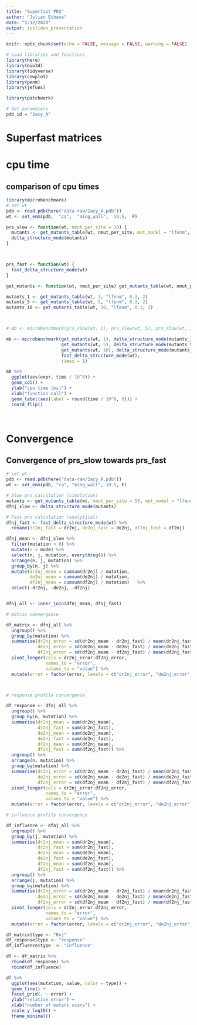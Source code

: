 ```yaml
---
title: "Superfast PRS"
author: "Julian Echave"
date: "5/12/2020"
output: ioslides_presentation
---
```


```r
knitr::opts_chunk$set(echo = FALSE, message = FALSE, warning = FALSE)
```


```r
# Load libraries and functions
library(here)
library(bio3d)
library(tidyverse)
library(cowplot)
library(penm)
library(jefuns)

library(patchwork)
```

```r
# Set parameters
pdb_id = "2acy_A"
```


# Superfast matrices

# cpu time

## comparison of cpu times

```r
library(microbenchmark)
# set wt
pdb <- read.pdb(here("data-raw/2acy_A.pdb"))
wt <- set_enm(pdb,  "ca",  "ming_wall",  10.5,  F)

prs_slow <- function(wt, nmut_per_site = 10) {
  mutants <- get_mutants_table(wt, nmut_per_site, mut_model = "lfenm", mut_dl_sigma = 0.3, mut_sd_min = 2)
  delta_structure_mode(mutants)
}



prs_fast <- function(wt) {
  fast_delta_structure_mode(wt)
}

get_mutants <- function(wt, nmut_per_site) get_mutants_table(wt, nmut_per_site, "lfenm", 0.3, 2)

mutants_1 <- get_mutants_table(wt, 1, "lfenm", 0.3, 2)
mutants_5 <- get_mutants_table(wt, 5, "lfenm", 0.3, 2)
mutants_10 <- get_mutants_table(wt, 10, "lfenm", 0.3, 2)



# mb <- microbenchmark(prs_slow(wt, 1), prs_slow(wt, 5), prs_slow(wt, 10),  prs_fast(wt),  times = 1)

mb <- microbenchmark(get_mutants(wt, 1), delta_structure_mode(mutants_1),
                     get_mutants(wt, 5), delta_structure_mode(mutants_5),
                     get_mutants(wt, 10), delta_structure_mode(mutants_10),
                     fast_delta_structure_mode(wt),
                     times = 1)

mb %>% 
  ggplot(aes(expr, time / 10^6)) +
  geom_col() +
  ylab("cpu time (ms)") +
  xlab("function call") +
  geom_label(aes(label = round(time / 10^6, 0))) +
  coord_flip()

  
```


# Convergence

## Convergence of prs_slow towards prs_fast

```r
# set wt
pdb <- read.pdb(here("data-raw/2acy_A.pdb"))
wt <- set_enm(pdb, "ca", "ming_wall", 10.5, F)

# Slow prs calculation (simulation)
mutants <- get_mutants_table(wt, nmut_per_site = 50, mut_model = "lfenm", mut_dl_sigma = 0.3, mut_sd_min = 2)
dfnj_slow <- delta_structure_mode(mutants)

# Fast prs calculation (analytical)
dfnj_fast <- fast_delta_structure_mode(wt) %>% 
  rename(dr2nj_fast = dr2nj, de2nj_fast = de2nj, df2nj_fast = df2nj) 
```

```r
dfnj_mean <- dfnj_slow %>% 
  filter(mutation > 0) %>% 
  mutate(n = mode) %>% 
  select(n, j, mutation, everything()) %>% 
  arrange(n, j, mutation) %>% 
  group_by(n, j) %>% 
  mutate(dr2nj_mean = cumsum(dr2nj) / mutation,
         de2nj_mean = cumsum(de2nj) / mutation,
         df2nj_mean = cumsum(df2nj) / mutation)   %>% 
  select(-dr2nj, -de2nj, -df2nj)  


dfnj_all <- inner_join(dfnj_mean, dfnj_fast)
```

```r

# matrix convergence

df_matrix <- dfnj_all %>% 
  ungroup() %>% 
  group_by(mutation) %>% 
  summarise(dr2nj_error = sd(dr2nj_mean - dr2nj_fast) / mean(dr2nj_fast),
            de2nj_error = sd(de2nj_mean - de2nj_fast) / mean(de2nj_fast),
            df2nj_error = sd(df2nj_mean - df2nj_fast) / mean(df2nj_fast)) %>% 
  pivot_longer(cols = dr2nj_error:df2nj_error,
               names_to = "error",
               values_to = "value") %>% 
  mutate(error = factor(error, levels = c("dr2nj_error", "de2nj_error", "df2nj_error"))) 



# response profile convergence

df_response <- dfnj_all %>% 
  ungroup() %>% 
  group_by(n, mutation) %>% 
  summarise(dr2nj_mean = sum(dr2nj_mean),
            dr2nj_fast = sum(dr2nj_fast),
            de2nj_mean = sum(de2nj_mean),
            de2nj_fast = sum(de2nj_fast),
            df2nj_mean = sum(df2nj_mean),
            df2nj_fast = sum(df2nj_fast)) %>% 
  ungroup() %>% 
  arrange(n, mutation) %>% 
  group_by(mutation) %>% 
  summarise(dr2nj_error = sd(dr2nj_mean - dr2nj_fast) / mean(dr2nj_fast),
            de2nj_error = sd(de2nj_mean - de2nj_fast) / mean(de2nj_fast),
            df2nj_error = sd(df2nj_mean - df2nj_fast) / mean(df2nj_fast)) %>% 
  pivot_longer(cols = dr2nj_error:df2nj_error,
               names_to = "error",
               values_to = "value") %>% 
  mutate(error = factor(error, levels = c("dr2nj_error", "de2nj_error", "df2nj_error"))) 

# influence profile convergence

df_influence <- dfnj_all %>% 
  ungroup() %>% 
  group_by(j, mutation) %>% 
  summarise(dr2nj_mean = sum(dr2nj_mean),
            dr2nj_fast = sum(dr2nj_fast),
            de2nj_mean = sum(de2nj_mean),
            de2nj_fast = sum(de2nj_fast),
            df2nj_mean = sum(df2nj_mean),
            df2nj_fast = sum(df2nj_fast)) %>% 
  ungroup() %>% 
  arrange(j, mutation) %>% 
  group_by(mutation) %>% 
  summarise(dr2nj_error = sd(dr2nj_mean - dr2nj_fast) / mean(dr2nj_fast),
            de2nj_error = sd(de2nj_mean - de2nj_fast) / mean(de2nj_fast),
            df2nj_error = sd(df2nj_mean - df2nj_fast) / mean(df2nj_fast)) %>% 
  pivot_longer(cols = dr2nj_error:df2nj_error,
               names_to = "error",
               values_to = "value") %>% 
  mutate(error = factor(error, levels = c("dr2nj_error", "de2nj_error", "df2nj_error")))
```


```r
df_matrix$type <- "Rnj"
df_response$type <- "response"
df_influence$type  <- "influence"

df <- df_matrix %>% 
  rbind(df_response) %>% 
  rbind(df_influence)

df %>% 
  ggplot(aes(mutation, value, color = type)) +
  geom_line() +
  facet_grid(. ~ error) +
  ylab("relative error") +
  xlab("number of mutant scans") +
  scale_y_log10() +
  theme_minimal()

```




